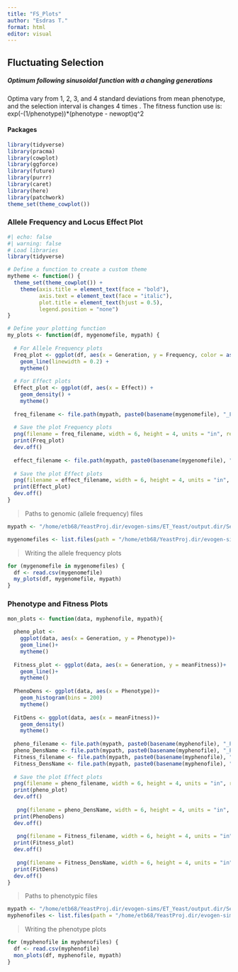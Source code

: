```yaml
---
title: "FS_Plots"
author: "Esdras T."
format: html
editor: visual
---
```


## Fluctuating Selection

##### Optimum following sinusoidal function with a changing generations

Optima vary from 1, 2, 3, and 4 standard deviations from mean phenotype, and the selection interval is changes 4 times . The fitness function use is: exp(-(1/phenotype))\*(phenotype - newopt)q\^2

#### Packages

```r
library(tidyverse)
library(pracma)
library(cowplot)
library(ggforce)
library(future)
library(purrr)
library(caret)
library(here)
library(patchwork)
theme_set(theme_cowplot())
```

### Allele Frequency and Locus Effect Plot

```r
#| echo: false
#| warning: false
# Load libraries
library(tidyverse)

# Define a function to create a custom theme
mytheme <- function() {
  theme_set(theme_cowplot()) +
    theme(axis.title = element_text(face = "bold"),
          axis.text = element_text(face = "italic"),
          plot.title = element_text(hjust = 0.5),
          legend.position = "none")
}

# Define your plotting function
my_plots <- function(df, mygenomefile, mypath) {
  
  # For Allele Frequency plots
  Freq_plot <- ggplot(df, aes(x = Generation, y = Frequency, color = as.character(Position))) +
    geom_line(linewidth = 0.2) +
    mytheme()
  
  # For Effect plots
  Effect_plot <- ggplot(df, aes(x = Effect)) +
    geom_density() +
    mytheme()
 
  freq_filename <- file.path(mypath, paste0(basename(mygenomefile), "_Freq.png"))
  
  # Save the plot Frequency plots
  png(filename = freq_filename, width = 6, height = 4, units = "in", res = 300)
  print(Freq_plot)
  dev.off()
  
  effect_filename <- file.path(mypath, paste0(basename(mygenomefile), "_Effect.png"))
  
  # Save the plot Effect plots
  png(filename = effect_filename, width = 6, height = 4, units = "in", res = 300)
  print(Effect_plot)
  dev.off()
}
```

> Paths to genomic (allele frequency) files

```r

mypath <- "/home/etb68/YeastProj.dir/evogen-sims/ET_Yeast/output.dir/Select_Press/ConstFluctSelect.dir/Plots.dir/OptimGen_Plot.dir/GenoPlot.dir"

mygenomefiles <- list.files(path = "/home/etb68/YeastProj.dir/evogen-sims/ET_Yeast/output.dir/Select_Press/ConstFluctSelect.dir/Selection_OptimGen.dir/", pattern = "^genome.*\\.csv$", full.names = TRUE)

```

> Writing the allele frequency plots

```r
for (mygenomefile in mygenomefiles) {
  df <- read.csv(mygenomefile)
  my_plots(df, mygenomefile, mypath)
}
```

### Phenotype and Fitness Plots

```r
mon_plots <- function(data, myphenofile, mypath){
  
  pheno_plot <- 
    ggplot(data, aes(x = Generation, y = Phenotype))+
    geom_line()+
    mytheme()
   
  Fitness_plot <- ggplot(data, aes(x = Generation, y = meanFitness))+
    geom_line()+
    mytheme()
  
  PhenoDens <- ggplot(data, aes(x = Phenotype))+
    geom_histogram(bins = 200)
    mytheme()
  
  FitDens <- ggplot(data, aes(x = meanFitness))+
    geom_density()
    mytheme()
    
  pheno_filename <- file.path(mypath, paste0(basename(myphenofile), "_Phenotype.png"))
  pheno_DensName <- file.path(mypath, paste0(basename(myphenofile), "_PhenoDens.png"))
  Fitness_filename <- file.path(mypath, paste0(basename(myphenofile), "_Fitness.png"))
  Fitness_DensName <- file.path(mypath, paste0(basename(myphenofile), "_FitDens.png"))
  
  # Save the plot Effect plots
  png(filename = pheno_filename, width = 6, height = 4, units = "in", res = 300)
  print(pheno_plot)
  dev.off()
  
   png(filename = pheno_DensName, width = 6, height = 4, units = "in", res = 300)
  print(PhenoDens)
  dev.off()
  
   png(filename = Fitness_filename, width = 6, height = 4, units = "in", res = 300)
  print(Fitness_plot)
  dev.off()
  
   png(filename = Fitness_DensName, width = 6, height = 4, units = "in", res = 300)
  print(FitDens)
  dev.off()
}
```

> Paths to phenotypic files

```r
mypath <- "/home/etb68/YeastProj.dir/evogen-sims/ET_Yeast/output.dir/Select_Press/ConstFluctSelect.dir/Plots.dir/OptimGen_Plot.dir/PhenoPlot.dir"
myphenofiles <- list.files(path = "/home/etb68/YeastProj.dir/evogen-sims/ET_Yeast/output.dir/Select_Press/ConstFluctSelect.dir/Selection_OptimGen.dir/", pattern = "^MeanPhenotypes.*\\.csv$", full.names = TRUE)
```

> Writing the phenotype plots

```r
for (myphenofile in myphenofiles) {
  df <- read.csv(myphenofile)
  mon_plots(df, myphenofile, mypath)
}
```
